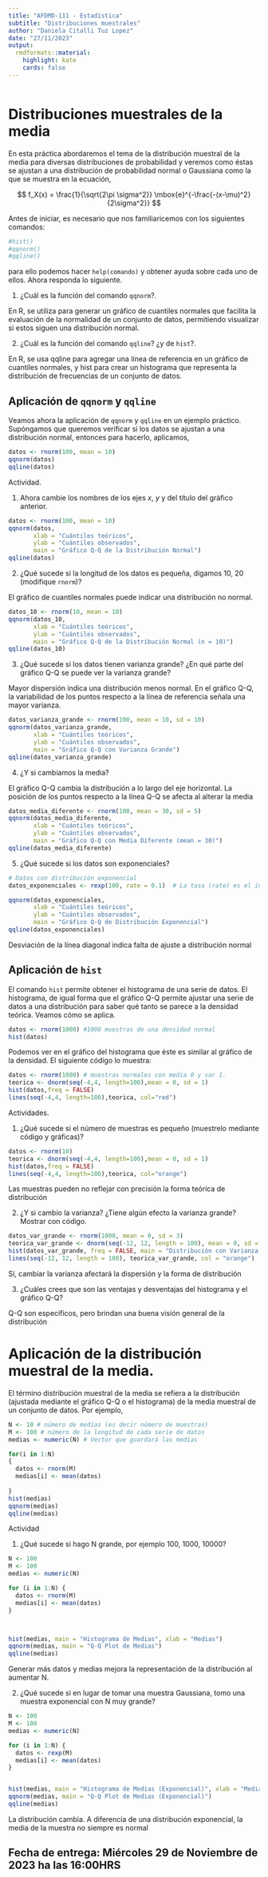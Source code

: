---
title: "AFDMD-111 - Estadística"
subtitle: "Distribuciones muestrales"
author: "Daniela Citalli Tuz Lopez"
date: "27/11/2023"
output:
  rmdformats::material:
    highlight: kate
    cards: false
---


```{r knitr_init, echo=FALSE, message=FALSE, warning=FALSE}

```



# Distribuciones muestrales de la media

En esta práctica  abordaremos el tema de la distribución muestral de la media para diversas distribuciones de probabilidad y veremos como éstas se ajustan a una distribución de probabilidad normal o Gaussiana como la que se muestra en la ecuación,

$$
f_X(x) = \frac{1}{\sqrt{2\pi \sigma^2}} \mbox{e}^{-\frac{-(x-\mu)^2}{2\sigma^2}}
$$

Antes de iniciar, es necesario que nos familiaricemos con los siguientes comandos:

```{r}
#hist()
#qqnorm()
#qqline()
```

para ello podemos hacer `help(comando)` y obtener ayuda sobre cada uno de ellos. Ahora responda lo siguiente.

1. ¿Cuál es la función del comando `qqnorm`?.

En R, se utiliza para generar un gráfico de cuantiles normales que facilita la evaluación de la normalidad de un conjunto de datos, permitiendo visualizar si estos siguen una distribución normal.

2. ¿Cuál es la función del comando `qqline`? ¿y de `hist`?.

En R, se usa qqline para agregar una línea de referencia en un gráfico de cuantiles normales, y hist para crear un histograma que representa la distribución de frecuencias de un conjunto de datos.

## Aplicación de `qqnorm` y `qqline`

Veamos ahora la aplicación de `qqnorm` y `qqline` en un ejemplo práctico. Supóngamos que queremos verificar si los datos se ajustan a una distribución normal, entonces para hacerlo, aplicamos,

```{r}
datos <- rnorm(100, mean = 10)
qqnorm(datos)
qqline(datos)
```

Actividad.

1. Ahora cambie los nombres de los ejes $x$, $y$ y del título del gráfico anterior.

```{r}
datos <- rnorm(100, mean = 10)
qqnorm(datos, 
       xlab = "Cuántiles teóricos",   
       ylab = "Cuántiles observados",  
       main = "Gráfico Q-Q de la Distribución Normal")  
qqline(datos)

```

2. ¿Qué sucede si la longitud de los datos es pequeña, digamos 10, 20 (modifique `rnorm`)? 

El gráfico de cuantiles normales puede indicar una distribución no normal.

```{r}
datos_10 <- rnorm(10, mean = 10)
qqnorm(datos_10, 
       xlab = "Cuántiles teóricos",
       ylab = "Cuántiles observados",
       main = "Gráfico Q-Q de la Distribución Normal (n = 10)")
qqline(datos_10)
```

3. ¿Qué sucede si los datos tienen varianza grande? ¿En qué parte del gráfico Q-Q se puede ver la varianza grande?

Mayor dispersión indica una distribución menos normal. En el gráfico Q-Q, la variabilidad de los puntos respecto a la línea de referencia señala una mayor varianza.

```{r}
datos_varianza_grande <- rnorm(100, mean = 10, sd = 10)
qqnorm(datos_varianza_grande, 
       xlab = "Cuántiles teóricos",
       ylab = "Cuántiles observados",
       main = "Gráfico Q-Q con Varianza Grande")
qqline(datos_varianza_grande)
```

4. ¿Y si cambiamos la media?

El gráfico Q-Q cambia la distribución a lo largo del eje horizontal. La posición de los puntos respecto a la línea Q-Q se afecta al alterar la media

```{r}

datos_media_diferente <- rnorm(100, mean = 30, sd = 5)
qqnorm(datos_media_diferente, 
       xlab = "Cuántiles teóricos",
       ylab = "Cuántiles observados",
       main = "Gráfico Q-Q con Media Diferente (mean = 30)")
qqline(datos_media_diferente)

```



5. ¿Qué sucede si los datos son exponenciales?
```{r}
# Datos con distribución exponencial
datos_exponenciales <- rexp(100, rate = 0.1)  # La tasa (rate) es el inverso de la media

qqnorm(datos_exponenciales, 
       xlab = "Cuántiles teóricos",
       ylab = "Cuántiles observados",
       main = "Gráfico Q-Q de Distribución Exponencial")
qqline(datos_exponenciales)

```
Desviación de la línea diagonal indica falta de ajuste a distribución normal



## Aplicación de `hist`

El comando `hist` permite obtener el histograma de una serie de datos. El histograma, de igual forma que el gráfico Q-Q permite ajustar una serie de datos a una distribución para saber qué tanto se parece a la densidad teórica. Veamos cómo se aplica.



```{r}
datos <- rnorm(1000) #1000 muestras de una densidad normal
hist(datos)

```

Podemos ver en el gráfico del histograma que éste es similar al gráfico de la densidad. El siguiente código lo muestra:


```{r}
datos <- rnorm(1000) # muestras normales con media 0 y var 1.
teorica <- dnorm(seq(-4,4, length=100),mean = 0, sd = 1)
hist(datos,freq = FALSE)
lines(seq(-4,4, length=100),teorica, col="red")
```

Actividades.

1. ¿Qué sucede si el número de muestras es pequeño (muestrelo mediante código y gráficas)?
```{r}
datos <- rnorm(10) 
teorica <- dnorm(seq(-4,4, length=100),mean = 0, sd = 1)
hist(datos,freq = FALSE)
lines(seq(-4,4, length=100),teorica, col="orange")
```
Las muestras pueden no reflejar con precisión la forma teórica de distribución


2. ¿Y si cambio la varianza? ¿Tiene algún efecto la varianza grande? Mostrar con código.

```{r}
datos_var_grande <- rnorm(1000, mean = 0, sd = 3)
teorica_var_grande <- dnorm(seq(-12, 12, length = 100), mean = 0, sd = 3)
hist(datos_var_grande, freq = FALSE, main = "Distribución con Varianza Grande")
lines(seq(-12, 12, length = 100), teorica_var_grande, col = "orange")

```
Sí, cambiar la varianza afectará la dispersión y la forma de distribución

3. ¿Cuáles crees que son las ventajas y desventajas del histograma y el gráfico Q-Q?

Q-Q son específicos, pero brindan una buena visión general de la distribución

# Aplicación de la distribución muestral de la media.

El término distribución muestral de la media se refiera a la distribución (ajustada mediante el gráfico Q-Q o el histograma) de la media muestral de un  conjunto de datos. Por ejemplo,

```{r}
N <- 10 # número de medias (es decir número de muestras)
M <- 100 # número de la longitud de cada serie de datos
medias <- numeric(N) # Vector que guardará las medias

for(i in 1:N)
{
  datos <- rnorm(M)
  medias[i] <- mean(datos)
  
}
hist(medias)
qqnorm(medias)
qqline(medias)
```


Actividad

1. ¿Qué sucede si hago N grande, por ejemplo 100, 1000, 10000?
```{r}
N <- 100
M <- 100   
medias <- numeric(N)  

for (i in 1:N) {
  datos <- rnorm(M)
  medias[i] <- mean(datos)
}



hist(medias, main = "Histograma de Medias", xlab = "Medias")
qqnorm(medias, main = "Q-Q Plot de Medias")
qqline(medias)

```
Generar más datos y medias mejora la representación de la distribución al aumentar N.

2. ¿Qué sucede si en lugar de tomar una muestra Gaussiana, tomo una muestra exponencial con N muy grande?
```{r}
N <- 100  
M <- 100   
medias <- numeric(N)

for (i in 1:N) {
  datos <- rexp(M)
  medias[i] <- mean(datos)
}


hist(medias, main = "Histograma de Medias (Exponencial)", xlab = "Medias")
qqnorm(medias, main = "Q-Q Plot de Medias (Exponencial)")
qqline(medias)

```
La distribución cambia. A diferencia de una distribución exponencial, la media de la muestra no siempre es normal


## Fecha de entrega: Miércoles 29 de Noviembre de 2023 ha las 16:00HRS 


